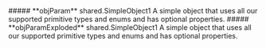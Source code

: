 
<Collapsible>
    ##### **objParam** shared.SimpleObject1
    A simple object that uses all our supported primitive types and enums and has optional properties.
    <Collapsible.Break/>
    <SimpleObject1/>
</Collapsible>

<Collapsible>
    ##### **objParamExploded** shared.SimpleObject1
    A simple object that uses all our supported primitive types and enums and has optional properties.
    <Collapsible.Break/>
    <SimpleObject1/>
</Collapsible>

